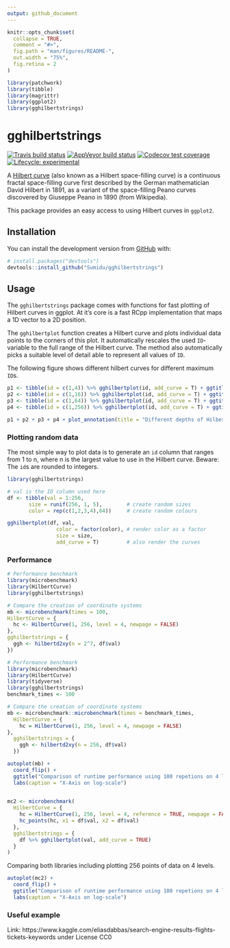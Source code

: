 ```yaml
---
output: github_document
---
```


<!-- README.md is generated from README.Rmd. Please edit that file -->

```r
knitr::opts_chunk$set(
  collapse = TRUE,
  comment = "#>",
  fig.path = "man/figures/README-",
  out.width = "75%",
  fig.retina = 2
)

library(patchwork)
library(tibble)
library(magrittr)
library(ggplot2)
library(gghilbertstrings)
```

# gghilbertstrings

<!-- badges: start -->
[![Travis build status](https://travis-ci.com/Sumidu/gghilbertstrings.svg?branch=master)](https://travis-ci.com/Sumidu/gghilbertstrings)
[![AppVeyor build status](https://ci.appveyor.com/api/projects/status/github/Sumidu/gghilbertstrings?branch=master&svg=true)](https://ci.appveyor.com/project/Sumidu/gghilbertstrings)
[![Codecov test coverage](https://codecov.io/gh/Sumidu/gghilbertstrings/branch/master/graph/badge.svg)](https://codecov.io/gh/Sumidu/gghilbertstrings?branch=master)
[![Lifecycle: experimental](https://img.shields.io/badge/lifecycle-experimental-orange.svg)](https://www.tidyverse.org/lifecycle/#experimental)
<!-- badges: end -->

A [Hilbert curve](https://en.wikipedia.org/wiki/Hilbert_curve) (also known as a Hilbert space-filling curve) is a continuous fractal space-filling curve first described by the German mathematician David Hilbert in 1891, as a variant of the space-filling Peano curves discovered by Giuseppe Peano in 1890 (from Wikipedia).

This package provides an easy access to using Hilbert curves in `ggplot2`. 

## Installation

<!--
You can install the released version of gghilbertstrings from [CRAN](https://CRAN.R-project.org) with:

``` r
install.packages("gghilbertstrings")
```
-->

You can install the development version from [GitHub](https://github.com/) with:

``` r
# install.packages("devtools")
devtools::install_github("Sumidu/gghilbertstrings")
```
## Usage

The `gghilbertstrings` package comes with functions for fast plotting of Hilbert curves in ggplot. At it's core is a fast RCpp implementation that maps a 1D vector to a 2D position.

The `gghilbertplot` function creates a Hilbert curve and plots individual data points to the corners of this plot. It automatically rescales the used `ID`-variable to the full range of the Hilbert curve. The method also automatically picks a suitable level of detail able to represent all values of `ID`.

The following figure shows different hilbert curves for different maximum `ID`s.
```r
p1 <- tibble(id = c(1,4)) %>% gghilbertplot(id, add_curve = T) + ggtitle("n = 4") +  theme_void()
p2 <- tibble(id = c(1,16)) %>% gghilbertplot(id, add_curve = T) + ggtitle("n = 16")  + theme_void()
p3 <- tibble(id = c(1,64)) %>% gghilbertplot(id, add_curve = T) + ggtitle("n = 64")  + theme_void()
p4 <- tibble(id = c(1,256)) %>% gghilbertplot(id, add_curve = T) + ggtitle("n = 256")  + theme_void()

p1 + p2 + p3 + p4 + plot_annotation(title = "Different depths of Hilbert curves")
```


### Plotting random data

The most simple way to plot data is to generate an `id` column that ranges from 1 to n, where n is the largest value to use in the Hilbert curve. Beware: The `id`s are rounded to integers.

```r
library(gghilbertstrings)

# val is the ID column used here
df <- tibble(val = 1:256, 
       size = runif(256, 1, 5),        # create random sizes 
       color = rep(c(1,2,3,4),64))     # create random colours

gghilbertplot(df, val, 
                color = factor(color), # render color as a factor
                size = size, 
                add_curve = T)         # also render the curves
```


### Performance
```r 
# Performance benchmark
library(microbenchmark)
library(HilbertCurve)
library(gghilbertstrings)

# Compare the creation of coordinate systems
mb <- microbenchmark(times = 100, 
HilbertCurve = {
  hc <- HilbertCurve(1, 256, level = 4, newpage = FALSE)
},
gghilbertstrings = {
  ggh <- hilbertd2xy(n = 2^7, df$val)
})
```



```r

# Performance benchmark
library(microbenchmark)
library(HilbertCurve)
library(tidyverse)
library(gghilbertstrings)
benchmark_times <- 100

# Compare the creation of coordinate systems
mb <- microbenchmark::microbenchmark(times = benchmark_times, 
  HilbertCurve = {
    hc = HilbertCurve(1, 256, level = 4, newpage = FALSE)
},
  gghilbertstrings = {
    ggh <- hilbertd2xy(n = 256, df$val)
  })

```

```r
autoplot(mb) + 
  coord_flip() + 
  ggtitle("Comparison of runtime performance using 100 repetions on 4 levels") +
  labs(caption = "X-Axis on log-scale")
  
```

```r
mc2 <- microbenchmark(
  HilbertCurve = {
    hc = HilbertCurve(1, 256, level = 4, reference = TRUE, newpage = FALSE)
    hc_points(hc, x1 = df$val, x2 = df$val)
  },
  gghilbertstrings = {
    df %>% gghilbertplot(val, add_curve = TRUE)
  }
)
```

Comparing both libraries including plotting 256 points of data on 4 levels.
```r
autoplot(mc2) + 
  coord_flip() + 
  ggtitle("Comparison of runtime performance using 100 repetions on 4 levels") +
  labs(caption = "X-Axis on log-scale")
```


### Useful example

Link: https://www.kaggle.com/eliasdabbas/search-engine-results-flights-tickets-keywords under License CC0


